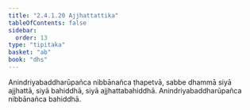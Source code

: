 ```yaml
---
title: "2.4.1.20 Ajjhattattika"
tableOfContents: false
sidebar:
  order: 13
type: "tipitaka"
basket: "ab"
book: "dhs"
---
```



<DynamicBreadcrumb />

<Division number="1435" book="dhs">

<Paragraph number="2141" book="dhs">
Anindriyabaddharūpañca nibbānañca ṭhapetvā, sabbe dhammā siyā ajjhattā, siyā bahiddhā, siyā ajjhattabahiddhā. Anindriyabaddharūpañca nibbānañca bahiddhā.
</Paragraph>
</Division>